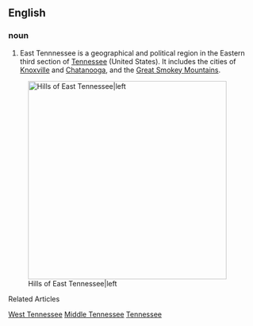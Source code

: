 ==English==

===noun===
# East Tennnessee is a geographical and political region in the Eastern third section of [[Tennessee]] (United States). It includes the cities of [[Knoxville]] and [[Chatanooga]], and the [[Great Smokey Mountains]].

{{wikipedia}}

[[Image:HillsofEastTN3.jpg|400px|thumb|Hills of East Tennessee|left]]


Related Articles

[[West Tennessee]]
[[Middle Tennessee]]
[[Tennessee]]